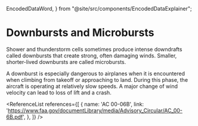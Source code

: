   EncodedDataWord,
} from "@site/src/components/EncodedDataExplainer";

# Downbursts and Microbursts

Shower and thunderstorm cells sometimes produce intense downdrafts called
downbursts that create strong, often damaging winds. Smaller, shorter-lived
downbursts are called microbursts.

A downburst is especially dangerous to airplanes when it is encountered when
climbing from takeoff or approaching to land. During this phase, the aircraft is
operating at relatively slow speeds. A major change of wind velocity can lead to
loss of lift and a crash.

<ReferenceList references={[
  {
    name: 'AC 00-06B',
    link: 'https://www.faa.gov/documentLibrary/media/Advisory_Circular/AC_00-6B.pdf',
  },
]} />
